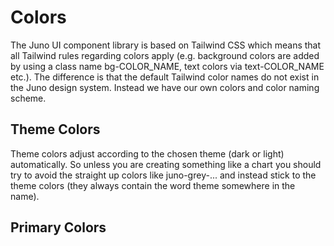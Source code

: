 
<Meta title="Colors" />

# Colors

The Juno UI component library is based on Tailwind CSS which means that all Tailwind rules regarding colors apply (e.g. background colors are added by using a class name bg-COLOR_NAME, text colors via text-COLOR_NAME etc.). The difference is that the default Tailwind color names do not exist in the Juno design system. Instead we have our own colors and color naming scheme.

## Theme Colors

Theme colors adjust according to the chosen theme (dark or light) automatically. So unless you are creating something like a chart you should try to avoid the straight up colors like juno-grey-... and instead stick to the theme colors (they always contain the word theme somewhere in the name).

<JunoComponentParent>
  <ColorPalette theme="theme-dark" />
  <ColorPalette theme="theme-light" />
</JunoComponentParent>

## Primary Colors

<JunoComponentParent>
  <Message
    text="Do not use these colors! They are listed mostly for informational purposes. The only use case where the base colors might be used is for charts and the like. Otherwise stick to the theme colors above!"
    variant="warning"
  />
</JunoComponentParent>

<JunoComponentParent>
  <JunoColorPalette />
</JunoComponentParent>
